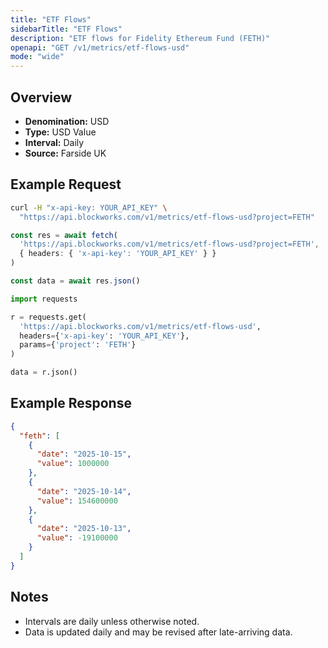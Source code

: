 ```yaml
---
title: "ETF Flows"
sidebarTitle: "ETF Flows"
description: "ETF flows for Fidelity Ethereum Fund (FETH)"
openapi: "GET /v1/metrics/etf-flows-usd"
mode: "wide"
---
```


## Overview

- **Denomination:** USD
- **Type:** USD Value
- **Interval:** Daily
- **Source:** Farside UK

## Example Request

<CodeGroup>

```bash cURL
curl -H "x-api-key: YOUR_API_KEY" \
  "https://api.blockworks.com/v1/metrics/etf-flows-usd?project=FETH"
```

```typescript TypeScript
const res = await fetch(
  'https://api.blockworks.com/v1/metrics/etf-flows-usd?project=FETH',
  { headers: { 'x-api-key': 'YOUR_API_KEY' } }
)

const data = await res.json()
```

```python Python
import requests

r = requests.get(
  'https://api.blockworks.com/v1/metrics/etf-flows-usd',
  headers={'x-api-key': 'YOUR_API_KEY'},
  params={'project': 'FETH'}
)

data = r.json()
```

</CodeGroup>

## Example Response

```json
{
  "feth": [
    {
      "date": "2025-10-15",
      "value": 1000000
    },
    {
      "date": "2025-10-14",
      "value": 154600000
    },
    {
      "date": "2025-10-13",
      "value": -19100000
    }
  ]
}
```

## Notes
- Intervals are daily unless otherwise noted.
- Data is updated daily and may be revised after late-arriving data.